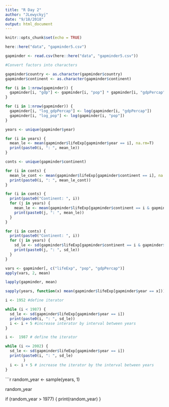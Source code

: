 ```yaml
---
title: "R Day 2"
author: "JLewyckyj"
date: "9/18/2018"
output: html_document
---
```


```r
knitr::opts_chunk$set(echo = TRUE)
```

```r
here::here("data", "gapminder5.csv")

gapminder <- read.csv(here::here("data", "gapminder5.csv"))

#Convert factors into characters

gapminder$country <- as.character(gapminder$country)
gapminder$continent <- as.character(gapminder$continent)
```

```r
for (i in 1:nrow(gapminder)) {
  gapminder[i, "gdp"] <- gapminder[i, "pop"] * gapminder[i, "gdpPercap"]
}

for (i in 1:nrow(gapminder)) {
  gapminder[i, "log_gdpPercap"] <- log(gapminder[i, "gdpPercap"])
  gapminder[i, "log_pop"] <- log(gapminder[i, "pop"])
}
```

```r
years <- unique(gapminder$year)

for (i in years) {
  mean_le <- mean(gapminder$lifeExp[gapminder$year == i], na.rm=T)
  print(paste0(i, ": ", mean_le))
}
```

```r
conts <- unique(gapminder$continent)

for (i in conts) {
  mean_le_cont <- mean(gapminder$lifeExp[gapminder$continent == i], na.rm=T)
  print(paste0(i, ": ", mean_le_cont))
}
```

```r
for (i in conts) {
  print(paste0("Continent: ", i))
  for (j in years) {
    mean_le <- mean(gapminder$lifeExp[gapminder$continent == i & gapminder$year == j], na.rm=T)
    print(paste0(j, ": ", mean_le))
  }
}
```

```r
for (i in conts) {
  print(paste0("Continent: ", i))
  for (j in years) {
    sd_le <- sd(gapminder$lifeExp[gapminder$continent == i & gapminder$year == j], na.rm=T)
    print(paste0(j, ": ", sd_le))
  }
}
```

```r
vars <- gapminder[, c("lifeExp", "pop", "gdpPercap")]
apply(vars, 2, mean)

lapply(gapminder, mean)

sapply(years, function(x) mean(gapminder$lifeExp[gapminder$year == x]))
```

```r
i <- 1952 #define iterator

while (i < 1987) {
  sd_le <- sd(gapminder$lifeExp[gapminder$year == i])
  print(paste0(i, ": ", sd_le))
  i <- i + 5 #increase interator by interval between years
}
```

```r
i <-  1987 # define the iterator

while (i <= 2002) {
  sd_le <- sd(gapminder$lifeExp[gapminder$year == i])
  print(paste0(i, ": ", sd_le)
        )
  i <- i + 5 # increase the iterator by the interval between years
}
```

```r
random_year <- sample(years, 1)

random_year

if (random_year > 1977) {
  print(random_year)
}
      